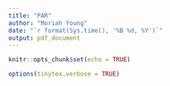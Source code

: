 ```yaml
---
title: "PAR"
author: "Moriah Young"
date: "`r format(Sys.time(), '%B %d, %Y')`"
output: pdf_document
---
```


```r
knitr::opts_chunk$set(echo = TRUE)
```

```r
options(tinytex.verbose = TRUE)
```

